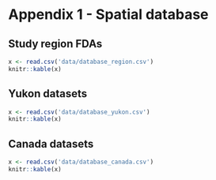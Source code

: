 # Appendix 1 - Spatial database {-}

## Study region FDAs {-}

```r
x <- read.csv('data/database_region.csv')
knitr::kable(x)
```

## Yukon datasets {-}

```r
x <- read.csv('data/database_yukon.csv')
knitr::kable(x)
```

## Canada datasets {-}

```r
x <- read.csv('data/database_canada.csv')
knitr::kable(x)
```



